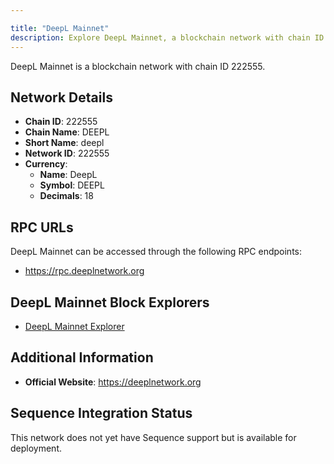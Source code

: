 ```yaml
---

title: "DeepL Mainnet"
description: Explore DeepL Mainnet, a blockchain network with chain ID 222555. Learn about its native currency, DeepL, and how to interact with the network.
---
```




DeepL Mainnet is a blockchain network with chain ID 222555.

## Network Details

- **Chain ID**: 222555
- **Chain Name**: DEEPL
- **Short Name**: deepl
- **Network ID**: 222555
- **Currency**: 
  - **Name**: DeepL
  - **Symbol**: DEEPL
  - **Decimals**: 18

## RPC URLs

DeepL Mainnet can be accessed through the following RPC endpoints:

- https://rpc.deeplnetwork.org

## DeepL Mainnet Block Explorers

- [DeepL Mainnet Explorer](https://scan.deeplnetwork.org)

## Additional Information

- **Official Website**: https://deeplnetwork.org

## Sequence Integration Status

This network does not yet have Sequence support but is available for deployment.
